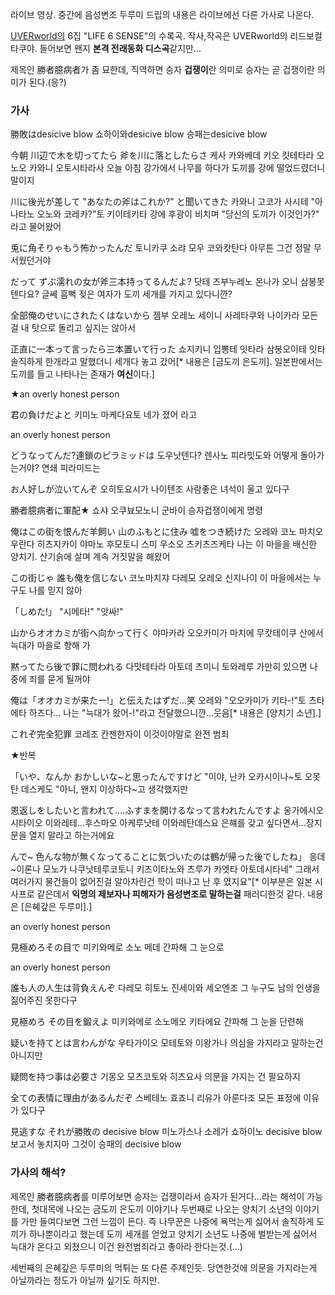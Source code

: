 {{{#!html
<iframe width="560" height="315" src="http://www.youtube.com/embed/1AVOtwNR8HI" frameborder="0" allowfullscreen></iframe>}}}
라이브 영상. 중간에 음성변조 두루미 드립의 내용은 라이브에선 다른 가사로 나온다.

[[UVERworld]]의 6집 "LIFE 6 SENSE"의 수록곡. 작사,작곡은 UVERworld의 리드보컬 타쿠야. 들어보면 왠지 '''본격 전래동화 디스곡'''같지만...

제목인 勝者臆病者가 좀 묘한데, 직역하면 승자 '''겁쟁이'''란 의미로 승자는 곧 겁쟁이란 의미가 된다.(응?)

=== 가사 ===

勝敗はdesicive blow
쇼하이와desicive blow
승패는desicive blow

今朝 川辺で木を切ってたら 斧を川に落としたらさ
케사 카와베데 키오 킷테타라 오노오 카와니 오토시타라사
오늘 아침 강가에서 나무를 하다가 도끼를 강에 떨었드렸더니 말이지

川に後光が差して "あなたの斧はこれか?" と聞いてきた
카와니 고코가 사시테 "아나타노 오노와 코레카?"토 키이테키타
강에 후광이 비치며 "당신의 도끼가 이것인가?" 라고 물어왔어

兎に角そりゃもう怖かったんだ
토니카쿠 소랴 모우 코와캇탄다
아무튼 그건 정말 무서웠던거야

だって ずぶ濡れの女が斧三本持ってるんだよ?
닷테 즈부누레노 온나가 오니 삼봉못텐다요?
글쎄 흠뻑 젖은 여자가 도끼 세개를 가지고 있다니깐?

全部俺のせいにされたくはないから
젬부 오레노 세이니 사레타쿠와 나이카라
모든걸 내 탓으로 돌리고 싶지는 않아서

正直に一本って言ったら三本置いて行った 
쇼지키니 입뽕테 잇타라 삼봉오이테 잇타
솔직하게 한개라고 말했더니 세개다 놓고 갔어[* 내용은 [금도끼 은도끼]. 일본판에서는 도끼를 들고 나타나는 존재가 '''여신'''이다.]

★an overly honest person

君の負けだよと
키미노 마케다요토
네가 졌어 라고

an overly honest person

どうなってんだ?連鎖のピラミッドは
도우낫텐다? 렌사노 피라밋도와
어떻게 돌아가는거야? 연쇄 피라미드는

お人好しが泣いてんぞ
오히토요시가 나이텐조
사람좋은 녀석이 울고 있다구

勝者臆病者に軍配★
쇼샤 오쿠뵤모노니 군바이
승자겁쟁이에게 명령

俺はこの街を恨んだ羊飼い 山のふもとに住み 嘘をつき続けた
오레와 코노 마치오 우란다 히츠지카이 야마노 후모토니 스미 우소오 츠키츠즈케타
나는 이 마을을 배신한 양치기. 산기슭에 살며 계속 거짓말을 해왔어

この街じゃ 誰も俺を信じない
코노마치쟈 다레모 오레오 신지나이
이 마을에서는 누구도 나를 믿지 않아

「しめた!」
"시메타!"
"앗싸!"

山からオオカミが街へ向かって行く
야마카라 오오카미가 마치에 무캇테이쿠
산에서 늑대가 마을로 향해 가

黙ってたら後で罪に問われる
다맛테타라 아토데 츠미니 토와레루
가만히 있으면 나중에 죄를 묻게 될꺼야

俺は「オオカミが来たー!」と伝えたはずだ...笑
오레와 "오오카미가 키타-!"토 츠타에타 하즈다...
나는 "늑대가 왔어-!"라고 전달했으니깐...웃음[* 내용은 [양치기 소년].]

これぞ完全犯罪
코레조 칸젠한자이
이것이야말로 완전 범죄

★반복

「いや、なんか おかしいな~と思ったんですけど
"이야, 난카 오카시이나~토 오못탄 데스케도
"아니, 왠지 이상하다~고 생각했지만

恩返しをしたいと言われて....ふすまを開けるなって言われたんですよ
옹가에시오 시타이오 이와레테...후스마오 아케루낫테 이와레탄데스요
은햬를 갖고 싶다면서...장지문을 열지 말라고 하는거에요

んで~ 色んな物が無くなってることに気づいたのは鶴が帰った後でしたね」
응데~이론나 모노가 나쿠낫테루코토니 키즈이타노와 츠루가 카엣타 아토데시타네"
그래서 여러가지 물건들이 없어진걸 알아차린건 학이 떠나고 난 후 였지요"[* 이부분은 일본 시사프로 같은데서 '''익명의 제보자나 피해자가 음성변조로 말하는걸''' 패러디한것 같다. 내용은 [은혜갚은 두루미].]

an overly honest person

見極めろその目で
미키와메로 소노 메데
간파해 그 눈으로

an overly honest person

誰も人の人生は背負えんぞ
다레모 히토노 진세이와 세오엔조
그 누구도 남의 인생을 짊어주진 못한다구

見極めろ その目を鍛えよ
미키와메로 소노메오 키타에요
간파해 그 눈을 단련해

疑いを持てとは言わんがな
우타가이오 모테토와 이왕가나
의심을 가지라고 말하는건 아니지만

疑問を持つ事は必要さ
기몽오 모츠코토와 히츠요사
의문을 가지는 건 필요하지

全ての表情に理由があるんだぞ
스베테노 효죠니 리유가 아룬다조
모든 표정에 이유가 있다구

見逃すな それが勝敗の decisive blow
미노가스나 소레가 쇼하이노 decisive blow
보고서 놓치지마 그것이 승패의 decisive blow 

=== 가사의 해석? ===

제목인 勝者臆病者를 미루어보면 승자는 겁쟁이라서 승자가 된거다...라는 해석이 가능한데, 첫대목에 나오는 금도끼 은도끼 이야기나 두번째로 나오는 양치기 소년의 이야기를 가만 들여다보면 그런 느낌이 든다. 즉 나무꾼은 나중에 욕먹는게 싫어서 솔직하게 도끼가 하나뿐이라고 했는데 도끼 세개를 얻었고 양치기 소년도 나중에 벌받는게 싫어서 늑대가 온다고 외쳤으니 이건 완전범죄라고 좋아라 한다는것.(...)

세번째의 은혜갚은 두루미의 먹튀는 또 다른 주제인듯. 당연한것에 의문을 가지라는게 아닐까라는 정도가 아닐까 싶기도 하지만.
